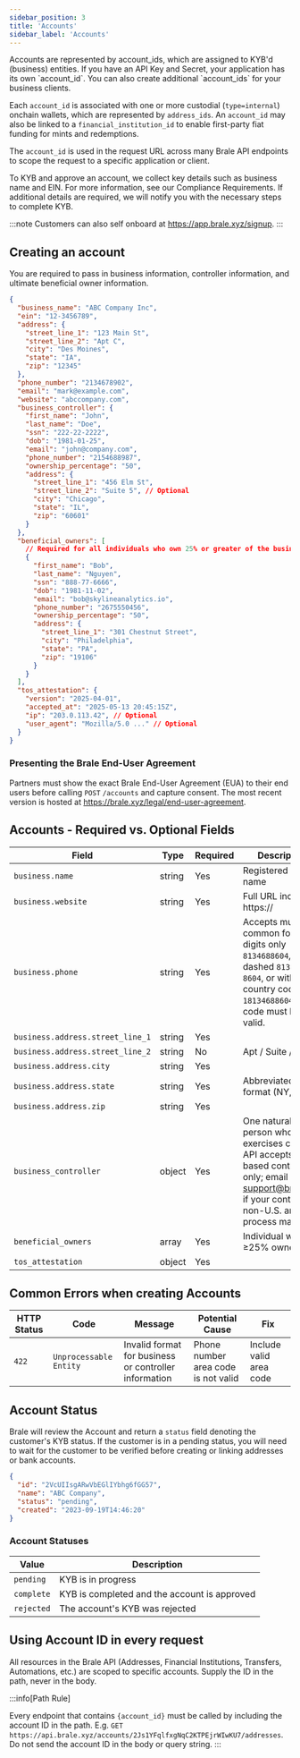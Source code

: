 ```yaml
---
sidebar_position: 3
title: 'Accounts'
sidebar_label: 'Accounts'
---
```


<p class="intro-subheading">
  Accounts are represented by account_ids, which are assigned to KYB'd (business) entities. If you
  have an API Key and Secret, your application has its own `account_id`. You can also create
  additional `account_ids` for your business clients.
</p>

Each `account_id` is associated with one or more custodial (`type=internal`) onchain wallets, which are represented by `address_ids`. An `account_id` may also be linked to a `financial_institution_id` to enable first-party fiat funding for mints and redemptions.

The `account_id` is used in the request URL across many Brale API endpoints to scope the request to a specific application or client.

To KYB and approve an account, we collect key details such as business name and EIN. For more information, see our Compliance Requirements. If additional details are required, we will notify you with the necessary steps to complete KYB.

:::note
Customers can also self onboard at https://app.brale.xyz/signup.
:::

## Creating an account

You are required to pass in business information, controller information, and ultimate beneficial owner information.

<HTTPMethod method="POST" endpoint="https://api.brale.xyz/accounts" />

```json title="Request"
{
  "business_name": "ABC Company Inc",
  "ein": "12-3456789",
  "address": {
    "street_line_1": "123 Main St",
    "street_line_2": "Apt C",
    "city": "Des Moines",
    "state": "IA",
    "zip": "12345"
  },
  "phone_number": "2134678902",
  "email": "mark@example.com",
  "website": "abccompany.com",
  "business_controller": {
    "first_name": "John",
    "last_name": "Doe",
    "ssn": "222-22-2222",
    "dob": "1981-01-25",
    "email": "john@company.com",
    "phone_number": "2154688987",
    "ownership_percentage": "50",
    "address": {
      "street_line_1": "456 Elm St",
      "street_line_2": "Suite 5", // Optional
      "city": "Chicago",
      "state": "IL",
      "zip": "60601"
    }
  },
  "beneficial_owners": [
    // Required for all individuals who own 25% or greater of the business
    {
      "first_name": "Bob",
      "last_name": "Nguyen",
      "ssn": "888-77-6666",
      "dob": "1981-11-02",
      "email": "bob@skylineanalytics.io",
      "phone_number": "2675550456",
      "ownership_percentage": "50",
      "address": {
        "street_line_1": "301 Chestnut Street",
        "city": "Philadelphia",
        "state": "PA",
        "zip": "19106"
      }
    }
  ],
  "tos_attestation": {
    "version": "2025-04-01",
    "accepted_at": "2025-05-13 20:45:15Z",
    "ip": "203.0.113.42", // Optional
    "user_agent": "Mozilla/5.0 ..." // Optional
  }
}
```

### Presenting the Brale End-User Agreement

Partners must show the exact Brale End-User Agreement (EUA) to their end users before calling `POST` `/accounts` and capture consent. The most recent version is hosted at <ExternalLink href="https://brale.xyz/legal/end-user-agreement" title="View Brale End-User Agreement">https://brale.xyz/legal/end-user-agreement</ExternalLink>.

## Accounts - Required vs. Optional Fields

| Field                            | Type   | Required | Description                                                                                                                                                           |
| -------------------------------- | ------ | -------- | --------------------------------------------------------------------------------------------------------------------------------------------------------------------- |
| `business.name	`                  | string | Yes      | Registered legal name                                                                                                                                                 |
| `business.website`               | string | Yes      | Full URL incl. https://                                                                                                                                               |
| `business.phone`                 | string | Yes      | Accepts multiple common formats: digits only `8134688604`, dashed `813-468-8604`, or with country code `18134688604`. Area code must be valid.                        |
| `business.address.street_line_1` | string | Yes      |                                                                                                                                                                       |
| `business.address.street_line_2` | string | No       | Apt / Suite / Floor.                                                                                                                                                  |
| `business.address.city`          | string | Yes      |                                                                                                                                                                       |
| `business.address.state`         | string | Yes      | Abbreviated format (NY, FL)                                                                                                                                           |
| `business.address.zip`           | string | Yes      |                                                                                                                                                                       |
| `business_controller`            | object | Yes      | One natural person who exercises control. API accepts U.S.-based controllers only; email support@brale.xyz if your controller is non-U.S. and we'll process manually. |
| `beneficial_owners`              | array  | Yes      | Individual with ≥25% ownership                                                                                                                                        |
| `tos_attestation`                | object | Yes      |                                                                                                                                                                       |

## Common Errors when creating Accounts

| HTTP Status | Code                   | Message                                               | Potential Cause                     | Fix                     |
| ----------- | ---------------------- | ----------------------------------------------------- | ----------------------------------- | ----------------------- |
| `422`       | `Unprocessable Entity` | Invalid format for business or controller information | Phone number area code is not valid | Include valid area code |

## Account Status

Brale will review the Account and return a `status` field denoting the customer's KYB status. If the customer is in a pending status, you will need to wait for the customer to be verified before creating or linking addresses or bank accounts.

<HTTPMethod method="GET" endpoint="https://api.brale.xyz/accounts/:id" />

```json title="Response"
{
  "id": "2VcUIIsgARwVbEGlIYbhg6fGG57",
  "name": "ABC Company",
  "status": "pending",
  "created": "2023-09-19T14:46:20"
}
```

### Account Statuses

| Value      | Description                                  |
| ---------- | -------------------------------------------- |
| `pending`  | KYB is in progress                           |
| `complete` | KYB is completed and the account is approved |
| `rejected` | The account's KYB was rejected               |

## Using Account ID in every request

All resources in the Brale API (Addresses, Financial Institutions, Transfers, Automations, etc.) are scoped to specific accounts. Supply the ID in the path, never in the body.

:::info[Path Rule]

Every endpoint that contains `{account_id}` must be called by including the account ID in the path.
E.g. `GET` `https://api.brale.xyz/accounts/2Js1YFqlfxgNqC2KTPEjrWIwKU7/addresses`. Do not send the account ID in the body or query string.
:::

